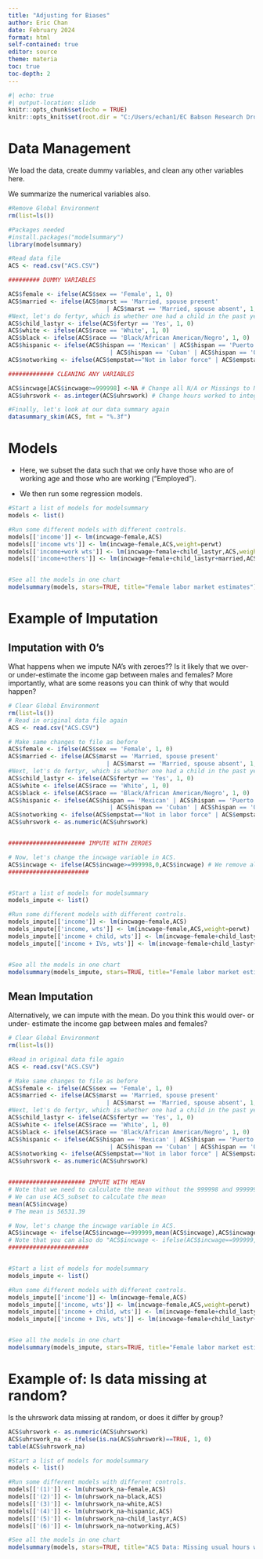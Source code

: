 ---
title: "Adjusting for Biases"
author: Eric Chan
date: February 2024
format: html
self-contained: true
editor: source
theme: materia
toc: true
toc-depth: 2
---


```{r setup, include=FALSE}
#| echo: true
#| output-location: slide
knitr::opts_chunk$set(echo = TRUE)
knitr::opts_knit$set(root.dir = "C:/Users/echan1/EC Babson Research Dropbox/Eric Chan/COURSE 3605 sp24/Sessions/session 9")
```


# Data Management

We load the data, create dummy variables, and clean any other variables here.

We summarize the numerical variables also.

```{r}
#Remove Global Environment
rm(list=ls())

#Packages needed
#install.packages("modelsummary")
library(modelsummary)

#Read data file
ACS <- read.csv("ACS.CSV")

######### DUMMY VARIABLES

ACS$female <- ifelse(ACS$sex == 'Female', 1, 0)
ACS$married <- ifelse(ACS$marst == 'Married, spouse present' 
                            | ACS$marst == 'Married, spouse absent', 1, 0)
#Next, let's do fertyr, which is whether one had a child in the past year.
ACS$child_lastyr <- ifelse(ACS$fertyr == 'Yes', 1, 0)
ACS$white <- ifelse(ACS$race == 'White', 1, 0)
ACS$black <- ifelse(ACS$race == 'Black/African American/Negro', 1, 0)
ACS$hispanic <- ifelse(ACS$hispan == 'Mexican' | ACS$hispan == 'Puerto Rican'
                             | ACS$hispan == 'Cuban' | ACS$hispan == 'Other', 1, 0)
ACS$notworking <- ifelse(ACS$empstat=="Not in labor force" | ACS$empstat=="Unemployed",1,0)

############# CLEANING ANY VARIABLES

ACS$incwage[ACS$incwage>=999998] <-NA # Change all N/A or Missings to NA
ACS$uhrswork <- as.integer(ACS$uhrswork) # Change hours worked to integer

#Finally, let's look at our data summary again
datasummary_skim(ACS, fmt = "%.3f")

```


# Models

* Here, we subset the data such that we only have those who are of working age and those who are working ("Employed").

* We then run some regression models. 

```{r}
#Start a list of models for modelsummary
models <- list()

#Run some different models with different controls.
models[['income']] <- lm(incwage~female,ACS)
models[['income wts']] <- lm(incwage~female,ACS,weight=perwt)
models[['income+work wts']] <- lm(incwage~female+child_lastyr,ACS,weight=perwt)
models[['income+others']] <- lm(incwage~female+child_lastyr+married,ACS,weight=perwt)


#See all the models in one chart
modelsummary(models, stars=TRUE, title="Female labor market estimates")

```




# Example of Imputation


## Imputation with 0's

What happens when we impute NA's with zeroes?? Is it likely that we over- or under-estimate the income gap between males and females? More importantly, what are some reasons you can think of why that would happen?

```{r}
# Clear Global Environment
rm(list=ls())
# Read in original data file again
ACS <- read.csv("ACS.CSV")

# Make same changes to file as before
ACS$female <- ifelse(ACS$sex == 'Female', 1, 0)
ACS$married <- ifelse(ACS$marst == 'Married, spouse present' 
                            | ACS$marst == 'Married, spouse absent', 1, 0)
#Next, let's do fertyr, which is whether one had a child in the past year.
ACS$child_lastyr <- ifelse(ACS$fertyr == 'Yes', 1, 0)
ACS$white <- ifelse(ACS$race == 'White', 1, 0)
ACS$black <- ifelse(ACS$race == 'Black/African American/Negro', 1, 0)
ACS$hispanic <- ifelse(ACS$hispan == 'Mexican' | ACS$hispan == 'Puerto Rican'
                             | ACS$hispan == 'Cuban' | ACS$hispan == 'Other', 1, 0)
ACS$notworking <- ifelse(ACS$empstat=="Not in labor force" | ACS$empstat=="Unemployed",1,0)
ACS$uhrswork <- as.numeric(ACS$uhrswork)


###################### IMPUTE WITH ZEROES

# Now, let's change the incwage variable in ACS.
ACS$incwage <- ifelse(ACS$incwage>=999998,0,ACS$incwage) # We remove all the NAs and Missing and impute with 0's
#######################


#Start a list of models for modelsummary
models_impute <- list()

#Run some different models with different controls.
models_impute[['income']] <- lm(incwage~female,ACS)
models_impute[['income, wts']] <- lm(incwage~female,ACS,weight=perwt)
models_impute[['income + child, wts']] <- lm(incwage~female+child_lastyr,ACS,weight=perwt)
models_impute[['income + IVs, wts']] <- lm(incwage~female+child_lastyr+married,ACS,weight=perwt)


#See all the models in one chart
modelsummary(models_impute, stars=TRUE, title="Female labor market estimates, with income imputed w/zeroes")

```


## Mean Imputation

Alternatively, we can impute with the mean. Do you think this would over- or under- estimate the income gap between males and females? 

```{r}
# Clear Global Environment
rm(list=ls())

#Read in original data file again
ACS <- read.csv("ACS.CSV")

# Make same changes to file as before
ACS$female <- ifelse(ACS$sex == 'Female', 1, 0)
ACS$married <- ifelse(ACS$marst == 'Married, spouse present' 
                            | ACS$marst == 'Married, spouse absent', 1, 0)
#Next, let's do fertyr, which is whether one had a child in the past year.
ACS$child_lastyr <- ifelse(ACS$fertyr == 'Yes', 1, 0)
ACS$white <- ifelse(ACS$race == 'White', 1, 0)
ACS$black <- ifelse(ACS$race == 'Black/African American/Negro', 1, 0)
ACS$hispanic <- ifelse(ACS$hispan == 'Mexican' | ACS$hispan == 'Puerto Rican'
                             | ACS$hispan == 'Cuban' | ACS$hispan == 'Other', 1, 0)
ACS$notworking <- ifelse(ACS$empstat=="Not in labor force" | ACS$empstat=="Unemployed",1,0)
ACS$uhrswork <- as.numeric(ACS$uhrswork)


###################### IMPUTE WITH MEAN
# Note that we need to calculate the mean without the 999998 and 999999 in incwage; otherwise it would be biases.
# We can use ACS_subset to calculate the mean
mean(ACS$incwage)
# The mean is 56531.39

# Now, let's change the incwage variable in ACS.
ACS$incwage <- ifelse(ACS$incwage==999999,mean(ACS$incwage),ACS$incwage) # We change the missings to the mean in ACS_subset.
# Note that you can also do "ACS$incwage <- ifelse(ACS$incwage==999999,56531.39,ACS$incwage)"
#######################


#Start a list of models for modelsummary
models_impute <- list()

#Run some different models with different controls.
models_impute[['income']] <- lm(incwage~female,ACS)
models_impute[['income, wts']] <- lm(incwage~female,ACS,weight=perwt)
models_impute[['income + child, wts']] <- lm(incwage~female+child_lastyr,ACS,weight=perwt)
models_impute[['income + IVs, wts']] <- lm(incwage~female+child_lastyr+married+uhrswork,ACS,weight=perwt)


#See all the models in one chart
modelsummary(models_impute, stars=TRUE, title="Female labor market estimates, with income imputed w/median")

```


# Example of: Is data missing at random?

Is the uhrswork data missing at random, or does it differ by group? 

```{r}
ACS$uhrswork <- as.numeric(ACS$uhrswork)
ACS$uhrswork_na <- ifelse(is.na(ACS$uhrswork)==TRUE, 1, 0)
table(ACS$uhrswork_na)

#Start a list of models for modelsummary
models <- list()

#Run some different models with different controls.
models[['(1)']] <- lm(uhrswork_na~female,ACS)
models[['(2)']] <- lm(uhrswork_na~black,ACS)
models[['(3)']] <- lm(uhrswork_na~white,ACS)
models[['(4)']] <- lm(uhrswork_na~hispanic,ACS)
models[['(5)']] <- lm(uhrswork_na~child_lastyr,ACS)
models[['(6)']] <- lm(uhrswork_na~notworking,ACS)

#See all the models in one chart
modelsummary(models, stars=TRUE, title="ACS Data: Missing usual hours worked")

```

